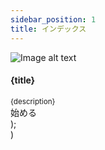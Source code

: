 ```yaml
---
sidebar_position: 1
title: インデックス
---
```


  <div class="card-demo">
    <div class="card">
      <div class="card__image">
        <img
          src={image}
          alt="Image alt text"
          title="Logo Title Text 1"
        />
      </div>
      <div class="card__body">
        <h4>{title}</h4>
        <small>
          {description}
        </small>
      </div>
      <div class="card__footer">
        <a class="button button--primary button--outline button--block" to={link}>
          始める
        </a>
      </div>
    </div>
  </div>
);

  <div class="container">
    <div class="row">
      <div class="col col--6">
        <Card title="Re:Earthチュートリアル「ル・コルビジェのアーカイブ」" description="By this tutorial, you will study how to map your content and data on the digital earth. This is a good tutorial for beginner." link="/tutorial/corbusider-archive/about-tutorial" image="/img/tutorial/t_1.jpeg"></Card>
      </div>
        <div class="col col--6">
        <Card title="Re：Earthの3Dモデルを作成する方法" description="This tutorial will briefly introduce the basics of polygonal models and teach you how to use blender to make a simple model." link="/tutorial/create-3d-models-for-reearth/intro" image="/img/tutorial/t_2.jpg"></Card>
      </div>
    </div>
  </div>
)

<Menu></Menu>